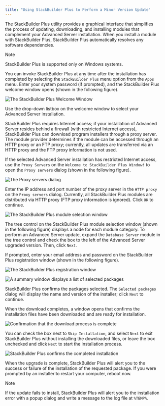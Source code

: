 ```yaml
---
title: "Using StackBuilder Plus to Perform a Minor Version Update"
---
```




The StackBuilder Plus utility provides a graphical interface that simplifies the process of updating, downloading, and installing modules that complement your Advanced Server installation. When you install a module with StackBuilder Plus, StackBuilder Plus automatically resolves any software dependencies.

<div class="note">

<div class="title">

Note

</div>

StackBuilder Plus is supported only on Windows systems.

</div>

You can invoke StackBuilder Plus at any time after the installation has completed by selecting the `StackBuilder Plus` menu option from the `Apps` menu. Enter your system password (if prompted), and the StackBuilder Plus welcome window opens (shown in the following figure).

![*The StackBuilder Plus Welcome Window*](images/the_stackBuilder_plus_welcome_window.png)

Use the drop-down listbox on the welcome window to select your Advanced Server installation.

StackBuilder Plus requires Internet access; if your installation of Advanced Server resides behind a firewall (with restricted Internet access), StackBuilder Plus can download program installers through a proxy server. The module provider determines if the module can be accessed through an HTTP proxy or an FTP proxy; currently, all updates are transferred via an HTTP proxy and the FTP proxy information is not used.

If the selected Advanced Server installation has restricted Internet access, use the `Proxy Servers` on the `Welcome to StackBuilder Plus Window!` to open the `Proxy servers` dialog (shown in the following figure).

![*The Proxy servers dialog*](images/the_proxy_servers_dialog.png)

Enter the IP address and port number of the proxy server in the `HTTP proxy` on the `Proxy servers` dialog. Currently, all StackBuilder Plus modules are distributed via HTTP proxy (FTP proxy information is ignored). Click `OK` to continue.

![*The StackBuilder Plus module selection window*](images/the_stackBuilder_plus_module_selection_window.png)

The tree control on the StackBuilder Plus module selection window (shown in the following figure) displays a node for each module category. To perform an Advanced Server update, expand the `Database Server` module in the tree control and check the box to the left of the Advanced Server upgraded version. Then, click `Next`.

If prompted, enter your email address and password on the StackBuilder Plus registration window (shown in the following figure).

![*The StackBuilder Plus registration window*](images/the_stackBuilder_plus_registration_window.png)

![*A summary window displays a list of selected packages*](images/selected_packages_summary_window.png)

StackBuilder Plus confirms the packages selected. The `Selected packages` dialog will display the name and version of the installer; click `Next` to continue.

When the download completes, a window opens that confirms the installation files have been downloaded and are ready for installation.

![*Confirmation that the download process is complete*](images/download_complete_confirmation.png)

You can check the box next to `Skip Installation`, and select `Next` to exit StackBuilder Plus without installing the downloaded files, or leave the box unchecked and click `Next` to start the installation process.

![*StackBuilder Plus confirms the completed installation*](images/stackBuilder_plus_confirms_the_completed_installation.png)

When the upgrade is complete, StackBuilder Plus will alert you to the success or failure of the installation of the requested package. If you were prompted by an installer to restart your computer, reboot now.

<div class="note">

<div class="title">

Note

</div>

If the update fails to install, StackBuilder Plus will alert you to the installation error with a popup dialog and write a message to the log file at `%TEMP%`.

</div>
